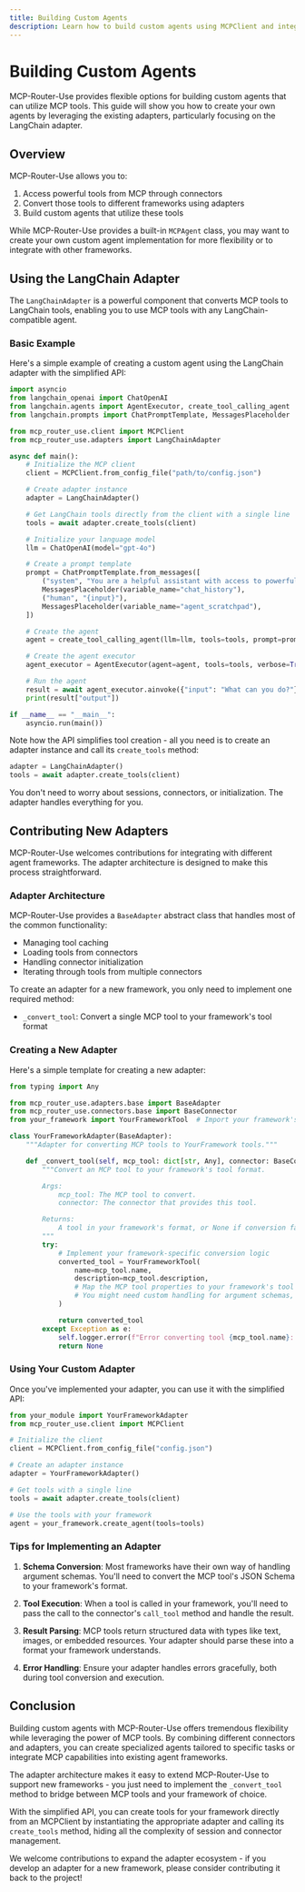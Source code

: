 ```yaml
---
title: Building Custom Agents
description: Learn how to build custom agents using MCPClient and integrate tools with different agent frameworks
---
```


# Building Custom Agents

MCP-Router-Use provides flexible options for building custom agents that can utilize MCP tools. This guide will show you how to create your own agents by leveraging the existing adapters, particularly focusing on the LangChain adapter.

## Overview

MCP-Router-Use allows you to:

1. Access powerful tools from MCP through connectors
2. Convert those tools to different frameworks using adapters
3. Build custom agents that utilize these tools

While MCP-Router-Use provides a built-in `MCPAgent` class, you may want to create your own custom agent implementation for more flexibility or to integrate with other frameworks.

## Using the LangChain Adapter

The `LangChainAdapter` is a powerful component that converts MCP tools to LangChain tools, enabling you to use MCP tools with any LangChain-compatible agent.

### Basic Example

Here's a simple example of creating a custom agent using the LangChain adapter with the simplified API:

```python
import asyncio
from langchain_openai import ChatOpenAI
from langchain.agents import AgentExecutor, create_tool_calling_agent
from langchain.prompts import ChatPromptTemplate, MessagesPlaceholder

from mcp_router_use.client import MCPClient
from mcp_router_use.adapters import LangChainAdapter

async def main():
    # Initialize the MCP client
    client = MCPClient.from_config_file("path/to/config.json")

    # Create adapter instance
    adapter = LangChainAdapter()

    # Get LangChain tools directly from the client with a single line
    tools = await adapter.create_tools(client)

    # Initialize your language model
    llm = ChatOpenAI(model="gpt-4o")

    # Create a prompt template
    prompt = ChatPromptTemplate.from_messages([
        ("system", "You are a helpful assistant with access to powerful tools."),
        MessagesPlaceholder(variable_name="chat_history"),
        ("human", "{input}"),
        MessagesPlaceholder(variable_name="agent_scratchpad"),
    ])

    # Create the agent
    agent = create_tool_calling_agent(llm=llm, tools=tools, prompt=prompt)

    # Create the agent executor
    agent_executor = AgentExecutor(agent=agent, tools=tools, verbose=True)

    # Run the agent
    result = await agent_executor.ainvoke({"input": "What can you do?"})
    print(result["output"])

if __name__ == "__main__":
    asyncio.run(main())
```

Note how the API simplifies tool creation - all you need is to create an adapter instance and call its `create_tools` method:
```python
adapter = LangChainAdapter()
tools = await adapter.create_tools(client)
```

You don't need to worry about sessions, connectors, or initialization. The adapter handles everything for you.

## Contributing New Adapters

MCP-Router-Use welcomes contributions for integrating with different agent frameworks. The adapter architecture is designed to make this process straightforward.

### Adapter Architecture

MCP-Router-Use provides a `BaseAdapter` abstract class that handles most of the common functionality:
- Managing tool caching
- Loading tools from connectors
- Handling connector initialization
- Iterating through tools from multiple connectors

To create an adapter for a new framework, you only need to implement one required method:

- `_convert_tool`: Convert a single MCP tool to your framework's tool format

### Creating a New Adapter

Here's a simple template for creating a new adapter:

```python
from typing import Any

from mcp_router_use.adapters.base import BaseAdapter
from mcp_router_use.connectors.base import BaseConnector
from your_framework import YourFrameworkTool  # Import your framework's tool class

class YourFrameworkAdapter(BaseAdapter):
    """Adapter for converting MCP tools to YourFramework tools."""

    def _convert_tool(self, mcp_tool: dict[str, Any], connector: BaseConnector) -> YourFrameworkTool:
        """Convert an MCP tool to your framework's tool format.

        Args:
            mcp_tool: The MCP tool to convert.
            connector: The connector that provides this tool.

        Returns:
            A tool in your framework's format, or None if conversion failed.
        """
        try:
            # Implement your framework-specific conversion logic
            converted_tool = YourFrameworkTool(
                name=mcp_tool.name,
                description=mcp_tool.description,
                # Map the MCP tool properties to your framework's tool properties
                # You might need custom handling for argument schemas, function execution, etc.
            )

            return converted_tool
        except Exception as e:
            self.logger.error(f"Error converting tool {mcp_tool.name}: {e}")
            return None
```

### Using Your Custom Adapter

Once you've implemented your adapter, you can use it with the simplified API:

```python
from your_module import YourFrameworkAdapter
from mcp_router_use.client import MCPClient

# Initialize the client
client = MCPClient.from_config_file("config.json")

# Create an adapter instance
adapter = YourFrameworkAdapter()

# Get tools with a single line
tools = await adapter.create_tools(client)

# Use the tools with your framework
agent = your_framework.create_agent(tools=tools)
```

### Tips for Implementing an Adapter

1. **Schema Conversion**: Most frameworks have their own way of handling argument schemas. You'll need to convert the MCP tool's JSON Schema to your framework's format.

2. **Tool Execution**: When a tool is called in your framework, you'll need to pass the call to the connector's `call_tool` method and handle the result.

3. **Result Parsing**: MCP tools return structured data with types like text, images, or embedded resources. Your adapter should parse these into a format your framework understands.

4. **Error Handling**: Ensure your adapter handles errors gracefully, both during tool conversion and execution.


## Conclusion

Building custom agents with MCP-Router-Use offers tremendous flexibility while leveraging the power of MCP tools. By combining different connectors and adapters, you can create specialized agents tailored to specific tasks or integrate MCP capabilities into existing agent frameworks.

The adapter architecture makes it easy to extend MCP-Router-Use to support new frameworks - you just need to implement the `_convert_tool` method to bridge between MCP tools and your framework of choice.

With the simplified API, you can create tools for your framework directly from an MCPClient by instantiating the appropriate adapter and calling its `create_tools` method, hiding all the complexity of session and connector management.

We welcome contributions to expand the adapter ecosystem - if you develop an adapter for a new framework, please consider contributing it back to the project!
